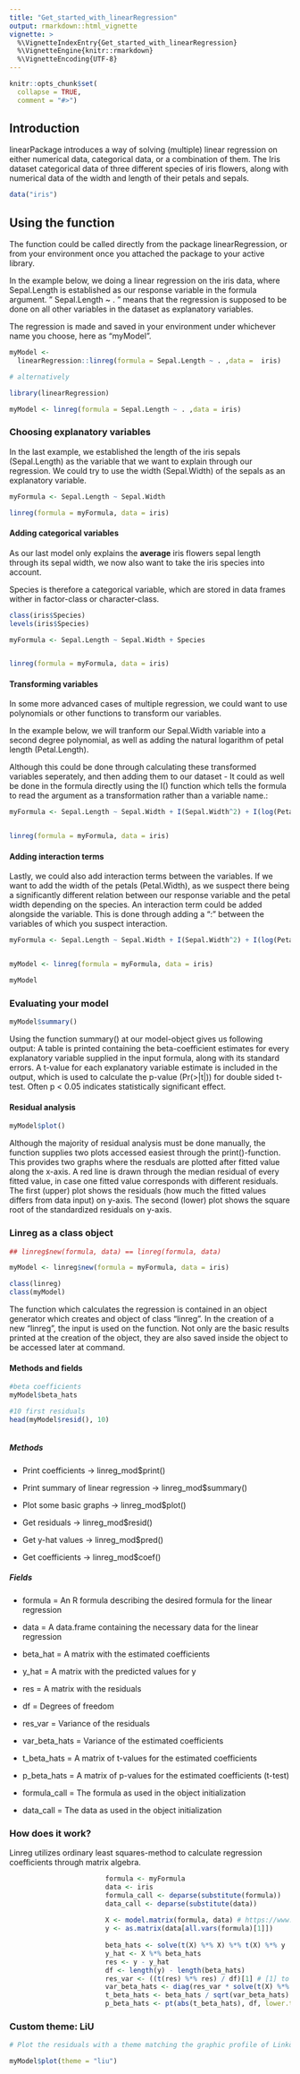 ```yaml
---
title: "Get_started_with_linearRegression"
output: rmarkdown::html_vignette
vignette: >
  %\VignetteIndexEntry{Get_started_with_linearRegression}
  %\VignetteEngine{knitr::rmarkdown}
  %\VignetteEncoding{UTF-8}
---
```


```r
knitr::opts_chunk$set(
  collapse = TRUE,
  comment = "#>")
```

## Introduction

linearPackage introduces a way of solving (multiple) linear regression on either numerical data, categorical data, or a combination of them. The Iris dataset categorical data of three different species of iris flowers, along with numerical data of the width and length of their petals and sepals.

```r
data("iris")
```

## Using the function

The function could be called directly from the package linearRegression, or from your environment once you attached the package to your active library.

In the example below, we doing a linear regression on the iris data, where Sepal.Length is established as our response variable in the formula argument. " Sepal.Length \~ . " means that the regression is supposed to be done on all other variables in the dataset as explanatory variables.

The regression is made and saved in your environment under whichever name you choose, here as "myModel".

```r

myModel <- 
  linearRegression::linreg(formula = Sepal.Length ~ . ,data =  iris)

# alternatively

library(linearRegression)

myModel <- linreg(formula = Sepal.Length ~ . ,data = iris)
```

### Choosing explanatory variables

In the last example, we established the length of the iris sepals (Sepal.Length) as the variable that we want to explain through our regression. We could try to use the width (Sepal.Width) of the sepals as an explanatory variable.

```r

myFormula <- Sepal.Length ~ Sepal.Width

linreg(formula = myFormula, data = iris)
```

#### Adding categorical variables

As our last model only explains the **average** iris flowers sepal length through its sepal width, we now also want to take the iris species into account.

Species is therefore a categorical variable, which are stored in data frames wither in factor-class or character-class.

```r

class(iris$Species)
levels(iris$Species)

myFormula <- Sepal.Length ~ Sepal.Width + Species


linreg(formula = myFormula, data = iris)

```

#### Transforming variables

In some more advanced cases of multiple regression, we could want to use polynomials or other functions to transform our variables.

In the example below, we will tranform our Sepal.Width variable into a second degree polynomial, as well as adding the natural logarithm of petal length (Petal.Length).

Although this could be done through calculating these transformed variables seperately, and then adding them to our dataset - It could as well be done in the formula directly using the I() function which tells the formula to read the argument as a transformation rather than a variable name.:

```r


myFormula <- Sepal.Length ~ Sepal.Width + I(Sepal.Width^2) + I(log(Petal.Width)) + Species


linreg(formula = myFormula, data = iris)

```

#### Adding interaction terms

Lastly, we could also add interaction terms between the variables. If we want to add the width of the petals (Petal.Width), as we suspect there being a significantly different relation between our response variable and the petal width depending on the species. An interaction term could be added alongside the variable. This is done through adding a ":" between the variables of which you suspect interaction.

```r


myFormula <- Sepal.Length ~ Sepal.Width + I(Sepal.Width^2) + I(log(Petal.Width)) + Petal.Width + Species + Petal.Width:Species


myModel <- linreg(formula = myFormula, data = iris)

myModel
```

### Evaluating your model

```r
myModel$summary()

```

Using the function summary() at our model-object gives us following output: A table is printed containing the beta-coefficient estimates for every explanatory variable supplied in the input formula, along with its standard errors. A t-value for each explanatory variable estimate is included in the output, which is used to calculate the p-value (Pr(\>\|t\|)) for double sided t-test. Often p \< 0.05 indicates statistically significant effect.

#### Residual analysis

```r
myModel$plot()

```

Although the majority of residual analysis must be done manually, the function supplies two plots accessed easiest through the print()-function. This provides two graphs where the resduals are plotted after fitted value along the x-axis. A red line is drawn through the median residual of every fitted value, in case one fitted value corresponds with different residuals. The first (upper) plot shows the residuals (how much the fitted values differs from data input) on y-axis. The second (lower) plot shows the square root of the standardized residuals on y-axis.

### Linreg as a class object

```r
## linreg$new(formula, data) == linreg(formula, data)

myModel <- linreg$new(formula = myFormula, data = iris)

class(linreg)
class(myModel)
```

The function which calculates the regression is contained in an object generator which creates and object of class "linreg". In the creation of a new "linreg", the input is used on the function. Not only are the basic results printed at the creation of the object, they are also saved inside the object to be accessed later at command.

#### Methods and fields

```r

#beta coefficients
myModel$beta_hats

#10 first residuals
head(myModel$resid(), 10)



```

##### Methods

-   Print coefficients -\> linreg_mod\$print()

-   Print summary of linear regression -\> linreg_mod\$summary()

-   Plot some basic graphs -\> linreg_mod\$plot()

-   Get residuals -\> linreg_mod\$resid()

-   Get y-hat values -\> linreg_mod\$pred()

-   Get coefficients -\> linreg_mod\$coef()

##### Fields

-   formula = An R formula describing the desired formula for the linear regression

-   data = A data.frame containing the necessary data for the linear regression

-   beta_hat = A matrix with the estimated coefficients

-   y_hat = A matrix with the predicted values for y

-   res = A matrix with the residuals

-   df = Degrees of freedom

-   res_var = Variance of the residuals

-   var_beta_hats = Variance of the estimated coefficients

-   t_beta_hats = A matrix of t-values for the estimated coefficients

-   p_beta_hats = A matrix of p-values for the estimated coefficients (t-test)

-   formula_call = The formula as used in the object initialization

-   data_call = The data as used in the object initialization

### How does it work?

Linreg utilizes ordinary least squares-method to calculate regression coefficients through matrix algebra.

```r
                        formula <- myFormula
                        data <- iris
                        formula_call <- deparse(substitute(formula))
                        data_call <- deparse(substitute(data))
                        
                        X <- model.matrix(formula, data) # https://www.rdocumentation.org/packages/stats/versions/3.6.2/topics/model.matrix
                        y <- as.matrix(data[all.vars(formula)[1]])
                        
                        beta_hats <- solve(t(X) %*% X) %*% t(X) %*% y
                        y_hat <- X %*% beta_hats
                        res <- y - y_hat
                        df <- length(y) - length(beta_hats)
                        res_var <- ((t(res) %*% res) / df)[1] # [1] to access the value
                        var_beta_hats <- diag(res_var * solve(t(X) %*% X))
                        t_beta_hats <- beta_hats / sqrt(var_beta_hats)
                        p_beta_hats <- pt(abs(t_beta_hats), df, lower.tail=FALSE)*2 # x2 for two-tailed p-values
```

### Custom theme: LiU

```r
# Plot the residuals with a theme matching the graphic profile of Linköpings University!

myModel$plot(theme = "liu")
```
